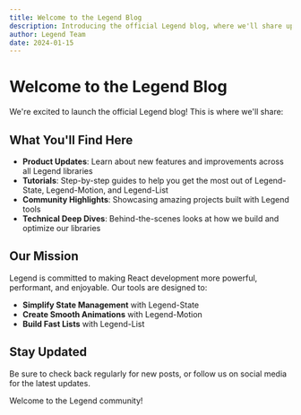 ```yaml
---
title: Welcome to the Legend Blog
description: Introducing the official Legend blog, where we'll share updates, tutorials, and insights about Legend-State, Legend-Motion, and Legend-List.
author: Legend Team
date: 2024-01-15
---
```


# Welcome to the Legend Blog

We're excited to launch the official Legend blog! This is where we'll share:

## What You'll Find Here

- **Product Updates**: Learn about new features and improvements across all Legend libraries
- **Tutorials**: Step-by-step guides to help you get the most out of Legend-State, Legend-Motion, and Legend-List
- **Community Highlights**: Showcasing amazing projects built with Legend tools
- **Technical Deep Dives**: Behind-the-scenes looks at how we build and optimize our libraries

## Our Mission

Legend is committed to making React development more powerful, performant, and enjoyable. Our tools are designed to:

- **Simplify State Management** with Legend-State
- **Create Smooth Animations** with Legend-Motion  
- **Build Fast Lists** with Legend-List

## Stay Updated

Be sure to check back regularly for new posts, or follow us on social media for the latest updates.

Welcome to the Legend community!